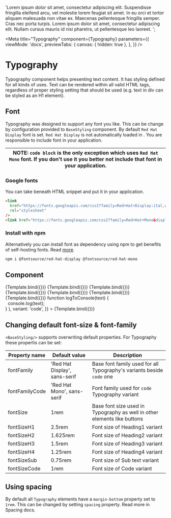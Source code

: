 
  'Lorem ipsum dolor sit amet, consectetur adipiscing elit. Suspendisse fringilla eleifend arcu, vel molestie lorem feugiat sit amet. In eu orci et tortor aliquam malesuada non vitae ex. Maecenas pellentesque fringilla semper. Cras nec porta turpis. Lorem ipsum dolor sit amet, consectetur adipiscing elit. Nullam cursus mauris id nisi pharetra, ut pellentesque leo laoreet. ';

<Meta
  title="Typography"
  component={Typography}
  parameters={{
    viewMode: 'docs',
    previewTabs: {
      canvas: { hidden: true },
    },
  }}
/>


# Typography

Typography component helps presenting text content. It has styling defined for all kinds of uses.
Text can be rendered within all valid HTML tags, regardless of proper styling setting that should be used (e.g. text in div can be styled as an H1 element).

## Font

Typography was designed to support any font you like. This can be change by configuration provided to `BaseStyling` component. By default `Red Hat Display` font is set.
`Red Hat Display` is not automatically loaded in <Typography tag="span" children={projectName}/>. You are responsible to include font in your application.

| NOTE: `code block` is the only exception which uses `Red Hat Mono` font. If you don't use it you better not include that font in your application. |
| -------------------------------------------------------------------------------------------------------------------------------------------------- |

### Google fonts

You can take beneath HTML snippet and put it in your application.

```html
<link
  href="https://fonts.googleapis.com/css2?family=Red+Hat+Display:ital,wght@0,300;0,400;0,500;0,600;0,700;0,800;0,900;1,300;1,400;1,500;1,600;1,700;1,800;1,900&display=swap"
  rel="stylesheet"
/>
<link href="https://fonts.googleapis.com/css2?family=Red+Hat+Mono&display=swap" rel="stylesheet" />
```

### Install with npm

Alternatively you can install font as dependency using npm to get benefits of self-hosting fonts. Read [more](https://www.npmjs.com/package/@fontsource/red-hat-display).

```sh
npm i @fontsource/red-hat-display @fontsource/red-hat-mono
```

## Component

<Canvas isColumn>
  <Story
    name="Heading H1"
    args={{
      children: 'Heading H1',
      variant: 'h1',
    }}
  >
    {Template.bind({})}
  </Story>
  <Story
    name="Heading H2"
    args={{
      children: 'Heading H2',
      variant: 'h2',
    }}
  >
    {Template.bind({})}
  </Story>
  <Story
    name="Heading H3"
    args={{
      children: 'Heading H3',
      variant: 'h3',
    }}
  >
    {Template.bind({})}
  </Story>
  <Story
    name="Heading H4"
    args={{
      children: 'Heading H4',
      variant: 'h4',
    }}
  >
    {Template.bind({})}
  </Story>
  <Story
    name="Body text"
    args={{
      children: loremIpsumText,
      variant: 'body',
    }}
  >
    {Template.bind({})}
  </Story>
  <Story
    name="Body text Bold"
    args={{
      children: loremIpsumText,
      variant: 'body-bold',
    }}
  >
    {Template.bind({})}
  </Story>
  <Story
    name="Sub text"
    args={{
      children: loremIpsumText,
      variant: 'sub-text',
    }}
  >
    {Template.bind({})}
  </Story>
  <Story
    name="Code block"
    args={{
      children: (
        <>
          function logToConsole(text) &#123;
          <br />
          &nbsp;&nbsp;console.log(text);
          <br />
          &#125;
        </>
      ),
      variant: 'code',
    }}
  >
    {Template.bind({})}
  </Story>
</Canvas>

## Changing default font-size & font-family

`<BaseStyling/>` supports overwriting default properties. For Typography these propertis can be set:

| Property name  | Default value                 | Description                                                              |
| -------------- | ----------------------------- | ------------------------------------------------------------------------ |
| fontFamily     | 'Red Hat Display', sans-serif | Base font family used for all Typography's variants beside `code` one    |
| fontFamilyCode | 'Red Hat Mono', sans-serif    | Font family used for `code` Typography variant                           |
| fontSize       | 1rem                          | Base font size used in Typography as well in other elements like buttons |
| fontSizeH1     | 2.5rem                        | Font size of Heading1 variant                                            |
| fontSizeH2     | 1.625rem                      | Font size of Heading2 variant                                            |
| fontSizeH3     | 1.5rem                        | Font size of Heading3 variant                                            |
| fontSizeH4     | 1.25rem                       | Font size of Heading4 variant                                            |
| fontSizeSub    | 0.75rem                       | Font size of Sub text variant                                            |
| fontSizeCode   | 1rem                          | Font size of Code variant                                                |

## Using spacing

By default all `Typography` elements have a `margin-bottom` property set to `1rem`. This can be changed by setting `spacing` property.
Read more in <LinkTo kind="spacing--page">Spacing docs</LinkTo>.
